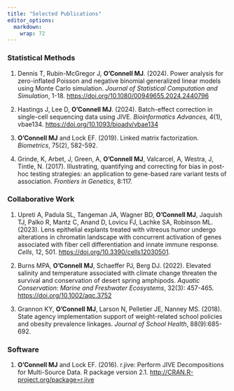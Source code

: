 ---
title: "Selected Publications"
editor_options: 
  markdown: 
    wrap: 72
---

### Statistical Methods

1.  Dennis T, Rubin-McGregor J, **O’Connell MJ**. (2024). Power analysis
    for zero-inflated Poisson and negative binomial generalized linear
    models using Monte Carlo simulation. *Journal of Statistical
    Computation and Simulation*, 1-18.
    <https://doi.org/10.1080/00949655.2024.2440796>

2.  Hastings J, Lee D, **O’Connell MJ**. (2024). Batch-effect correction
    in single-cell sequencing data using JIVE. *Bioinformatics
    Advances,* 4(1), vbae134. <https://doi.org/10.1093/bioadv/vbae134>

3.  **O’Connell MJ** and Lock EF. (2019). Linked matrix factorization.
    *Biometrics*, 75(2), 582-592.

4.  Grinde, K, Arbet, J, Green, A, **O’Connell MJ**, Valcarcel, A,
    Westra, J, Tintle, N. (2017). Illustrating, quantifying and
    correcting for bias in post-hoc testing strategies: an application
    to gene-based rare variant tests of association. *Frontiers in
    Genetics*, 8:117.

### Collaborative Work

1.  Upreti A, Padula SL, Tangeman JA, Wagner BD, **O’Connell MJ**,
    Jaquish TJ, Palko R, Mantz C, Anand D, Lovicu FJ, Lachke SA,
    Robinson ML. (2023). Lens epithelial explants treated with vitreous
    humor undergo alterations in chromatin landscape with concurrent
    activation of genes associated with fiber cell differentiation and
    innate immune response. *Cells*, 12, 501.
    <https://doi.org/10.3390/cells12030501>.

2.  Burns MPA, **O’Connell MJ**, Schaeffer PJ, Berg DJ. (2022). Elevated
    salinity and temperature associated with climate change threaten the
    survival and conservation of desert spring amphipods. *Aquatic
    Conservation: Marine and Freshwater Ecosystems*, 32(3): 457-465.
    <https://doi.org/10.1002/aqc.3752>

3.  Grannon KY, **O’Connell MJ**, Larson N, Pelletier JE, Nanney MS.
    (2018). State agency implementation support of weight-related school
    policies and obesity prevalence linkages. *Journal of School
    Health*, 88(9):685-692.

### Software

1.  **O’Connell MJ** and Lock EF. (2016). r.jive: Perform JIVE
    Decompositions for Multi-Source Data. R package version 2.1.
    <http://CRAN.R-project.org/package=r.jive>
